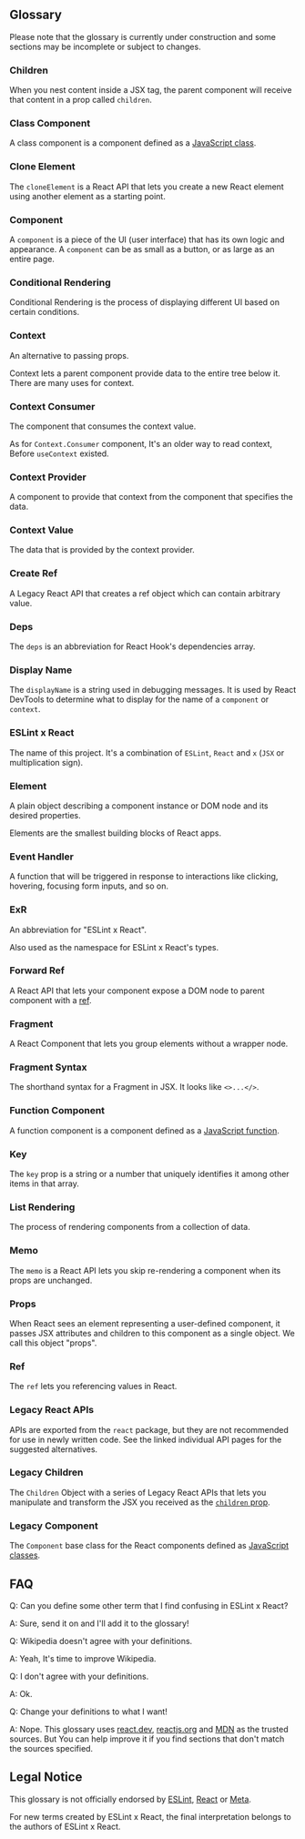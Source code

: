 
## Glossary

<Warning>
Please note that the glossary is currently under construction and some sections may be incomplete or subject to changes.
</Warning>

### Children

When you nest content inside a JSX tag, the parent component will receive that content in a prop called `children`.

### Class Component

A class component is a component defined as a [JavaScript class](https://developer.mozilla.org/en-US/docs/Web/JavaScript/Reference/Classes).

### Clone Element

The `cloneElement` is a React API that lets you create a new React element using another element as a starting point.

### Component

A `component` is a piece of the UI (user interface) that has its own logic and appearance. A `component` can be as small as a button, or as large as an entire page.

### Conditional Rendering

Conditional Rendering is the process of displaying different UI based on certain conditions.

### Context

An alternative to passing props.

Context lets a parent component provide data to the entire tree below it. There are many uses for context.

### Context Consumer

The component that consumes the context value.

As for `Context.Consumer` component, It's an older way to read context, Before `useContext` existed.

### Context Provider

A component to provide that context from the component that specifies the data.

### Context Value

The data that is provided by the context provider.

### Create Ref

A Legacy React API that creates a ref object which can contain arbitrary value.

### Deps

The `deps` is an abbreviation for React Hook's dependencies array.

### Display Name

The `displayName` is a string used in debugging messages. It is used by React DevTools to determine what to display for the name of a `component` or `context`.

### ESLint x React

The name of this project. It's a combination of `ESLint`, `React` and `x` (`JSX` or multiplication sign).

### Element

A plain object describing a component instance or DOM node and its desired properties.

Elements are the smallest building blocks of React apps.

### Event Handler

A function that will be triggered in response to interactions like clicking, hovering, focusing form inputs, and so on.

### ExR

An abbreviation for "ESLint x React".

Also used as the namespace for ESLint x React's types.

### Forward Ref

A React API that lets your component expose a DOM node to parent component with a [ref](https://react.dev/learn/manipulating-the-dom-with-refs).

### Fragment

A React Component that lets you group elements without a wrapper node.

### Fragment Syntax

The shorthand syntax for a Fragment in JSX. It looks like `<>...</>`.

### Function Component

A function component is a component defined as a [JavaScript function](https://developer.mozilla.org/en-US/docs/Web/JavaScript/Reference/Functions).

### Key

The `key` prop is a string or a number that uniquely identifies it among other items in that array.

### List Rendering

The process of rendering components from a collection of data.

### Memo

The `memo` is a React API lets you skip re-rendering a component when its props are unchanged.

### Props

When React sees an element representing a user-defined component, it passes JSX attributes and children to this component as a single object. We call this object "props".

### Ref

The `ref` lets you referencing values in React.

### Legacy React APIs

APIs are exported from the `react` package, but they are not recommended for use in newly written code. See the linked individual API pages for the suggested alternatives.

### Legacy Children

The `Children` Object with a series of Legacy React APIs that lets you manipulate and transform the JSX you received as the [`children` prop](https://react.dev/learn/passing-props-to-a-component#passing-jsx-as-children).

### Legacy Component

The `Component` base class for the React components defined as [JavaScript classes](https://developer.mozilla.org/en-US/docs/Web/JavaScript/Reference/Classes).

## FAQ

Q: Can you define some other term that I find confusing in ESLint x React?

A: Sure, send it on and I'll add it to the glossary!

Q: Wikipedia doesn't agree with your definitions.

A: Yeah, It's time to improve Wikipedia.

Q: I don't agree with your definitions.

A: Ok.

Q: Change your definitions to what I want!

A: Nope. This glossary uses [react.dev](https://react.dev), [reactjs.org](https://legacy.reactjs.org) and [MDN](https://developer.mozilla.org) as the trusted sources. But You can help improve it if you find sections that don't match the sources specified.

## Legal Notice

This glossary is not officially endorsed by [ESLint](https://eslint.org), [React](https://react.dev) or [Meta](https://www.meta.com).

For new terms created by ESLint x React, the final interpretation belongs to the authors of ESLint x React.
